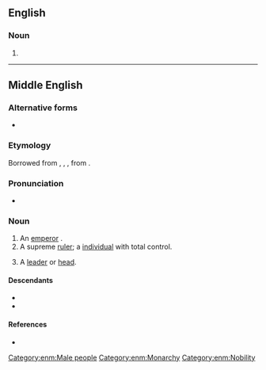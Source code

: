 ==English==

===Noun===
{{en-noun}}

# {{obsolete spelling of|en|emperor}}

----

==Middle English==

===Alternative forms===
* {{alter|enm|empereur|aumperour|imparur|emperoure|emperowre|emprowre|emparur|emperere}}

===Etymology===
Borrowed from {{bor|enm|fro|empereor}}, {{m|fro|ampereor}}, {{m|fro|empereür}}, from {{der|enm|la|imperātor}}.

===Pronunciation===
* {{IPA|enm|/ɛmpəˈruːr/|/ˈɛmpərur/|/ˈɛmpərər/|/au̯m-/}}

===Noun===
{{enm-noun|emperours}}

# An [[emperor]] {{gloss|male ruler of an empire}}.
# A supreme [[ruler]]; a [[individual]] with total control.
# {{lb|enm|rare}} A [[leader]] or [[head]].

====Descendants====
* {{desc|en|emperor}}
* {{desc|sco|emperor}}

====References====
* {{R:MED Online|entry=emperǒur|part of speech=n|id= MED13459 |accessdate=2019-03-24}}

[[Category:enm:Male people]]
[[Category:enm:Monarchy]]
[[Category:enm:Nobility]]